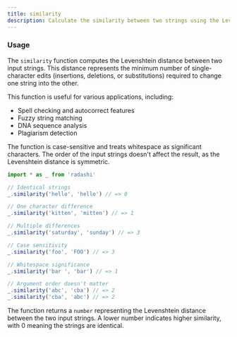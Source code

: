 ```yaml
---
title: similarity
description: Calculate the similarity between two strings using the Levenshtein distance algorithm
---
```


### Usage

The `similarity` function computes the Levenshtein distance between two input strings. This distance represents the minimum number of single-character edits (insertions, deletions, or substitutions) required to change one string into the other.

This function is useful for various applications, including:

- Spell checking and autocorrect features
- Fuzzy string matching
- DNA sequence analysis
- Plagiarism detection

The function is case-sensitive and treats whitespace as significant characters. The order of the input strings doesn't affect the result, as the Levenshtein distance is symmetric.

```typescript
import * as _ from 'radashi'

// Identical strings
_.similarity('hello', 'hello') // => 0

// One character difference
_.similarity('kitten', 'mitten') // => 1

// Multiple differences
_.similarity('saturday', 'sunday') // => 3

// Case sensitivity
_.similarity('foo', 'FOO') // => 3

// Whitespace significance
_.similarity('bar ', 'bar') // => 1

// Argument order doesn't matter
_.similarity('abc', 'cba') // => 2
_.similarity('cba', 'abc') // => 2
```

The function returns a `number` representing the Levenshtein distance between the two input strings. A lower number indicates higher similarity, with 0 meaning the strings are identical.

